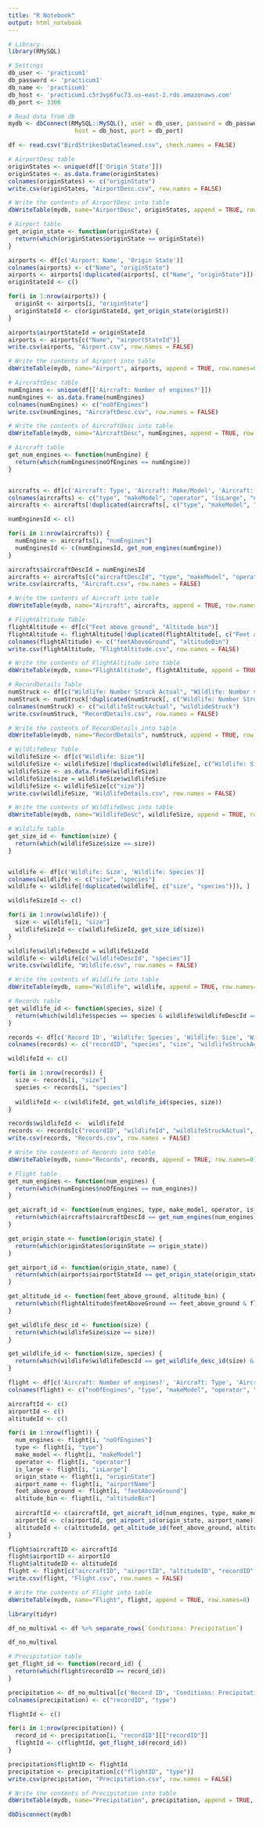 ```yaml
---
title: "R Notebook"
output: html_notebook
---
```


```r
# Library
library(RMySQL)

# Settings
db_user <- 'practicum1'
db_password <- 'practicum1'
db_name <- 'practicum1'
db_host <- 'practicum1.c5r3vp6fuc73.us-east-2.rds.amazonaws.com'
db_port <- 3306

# Read data from db
mydb <- dbConnect(RMySQL::MySQL(), user = db_user, password = db_password, dbname = db_name,
                   host = db_host, port = db_port)
```


```r
df <- read.csv("BirdStrikesDataCleaned.csv", check.names = FALSE)
```

```r
# AirportDesc table
originStates <- unique(df[['Origin State']])
originStates <- as.data.frame(originStates)
colnames(originStates) <- c("originState")
write.csv(originStates, "AirportDesc.csv", row.names = FALSE)
```

```r
# Write the contents of AirportDesc into table
dbWriteTable(mydb, name="AirportDesc", originStates, append = TRUE, row.names=0)
```

```r
# Airport table
get_origin_state <- function(originState) {
  return(which(originStates$originState == originState))
}

airports <- df[c('Airport: Name', 'Origin State')]
colnames(airports) <- c("Name", "originState")
airports <- airports[!duplicated(airports[, c("Name", "originState")]), ]
originStateId <- c()

for(i in 1:nrow(airports)) {
  originSt <- airports[i, "originState"]
  originStateId <- c(originStateId, get_origin_state(originSt))
}

airports$airportStateId = originStateId
airports <- airports[c("Name", "airportStateId")]
write.csv(airports, "Airport.csv", row.names = FALSE)
```

```r
# Write the contents of Airport into table
dbWriteTable(mydb, name="Airport", airports, append = TRUE, row.names=0)
```

```r
# AircraftDesc table
numEngines <- unique(df[['Aircraft: Number of engines?']])
numEngines <- as.data.frame(numEngines)
colnames(numEngines) <- c("noOfEngines")
write.csv(numEngines, "AircraftDesc.csv", row.names = FALSE)
```

```r
# Write the contents of AircraftDesc into table
dbWriteTable(mydb, name="AircraftDesc", numEngines, append = TRUE, row.names=0)
```

```r
# Aircraft table
get_num_engines <- function(numEngine) {
  return(which(numEngines$noOfEngines == numEngine))
}


aircrafts <- df[c('Aircraft: Type', 'Aircraft: Make/Model', 'Aircraft: Airline/Operator', 'Is Aircraft Large?', 'Aircraft: Number of engines?')]
colnames(aircrafts) <- c("type", "makeModel", "operator", "isLarge", "numEngines")
aircrafts <- aircrafts[!duplicated(aircrafts[, c("type", "makeModel", "operator", "isLarge", "numEngines")]), ]

numEnginesId <- c()

for(i in 1:nrow(aircrafts)) {
  numEngine <- aircrafts[i, "numEngines"]
  numEnginesId <- c(numEnginesId, get_num_engines(numEngine))
}

aircrafts$aircraftDescId = numEnginesId
aircrafts <- aircrafts[c("aircraftDescId", "type", "makeModel", "operator", "isLarge")]
write.csv(aircrafts, "Aircraft.csv", row.names = FALSE)
```

```r
# Write the contents of Aircraft into table
dbWriteTable(mydb, name="Aircraft", aircrafts, append = TRUE, row.names=0)
```

```r
# FlightAltitude Table
flightAltitude <- df[c("Feet above ground", "Altitude bin")]
flightAltitude <- flightAltitude[!duplicated(flightAltitude[, c("Feet above ground", "Altitude bin")]), ]
colnames(flightAltitude) <- c("feetAboveGround", "altitudeBin")
write.csv(flightAltitude, "FlightAltitude.csv", row.names = FALSE)
```

```r
# Write the contents of FlightAltitude into table
dbWriteTable(mydb, name="FlightAltitude", flightAltitude, append = TRUE, row.names=0)
```

```r
# RecordDetails Table
numStruck <- df[c("Wildlife: Number Struck Actual", "Wildlife: Number struck")]
numStruck <- numStruck[!duplicated(numStruck[, c("Wildlife: Number Struck Actual", "Wildlife: Number struck")]), ]
colnames(numStruck) <- c("wildlifeStruckActual", "wildlideStruck")
write.csv(numStruck, "RecordDetails.csv", row.names = FALSE)
```

```r
# Write the contents of RecordDetails into table
dbWriteTable(mydb, name="RecordDetails", numStruck, append = TRUE, row.names=0)
```

```r
# WildlifeDesc Table
wildlifeSize <- df[c("Wildlife: Size")]
wildlifeSize <- wildlifeSize[!duplicated(wildlifeSize[, c("Wildlife: Size")]), ]
wildlifeSize <- as.data.frame(wildlifeSize)
wildlifeSize$size = wildlifeSize$wildlifeSize
wildlifeSize <- wildlifeSize[c("size")]
write.csv(wildlifeSize, "WildlifeDetails.csv", row.names = FALSE)
```

```r
# Write the contents of WildlifeDesc into table
dbWriteTable(mydb, name="WildlifeDesc", wildlifeSize, append = TRUE, row.names=0)
```

```r
# Wildlife table
get_size_id <- function(size) {
  return(which(wildlifeSize$size == size))
}


wildlife <- df[c('Wildlife: Size', 'Wildlife: Species')]
colnames(wildlife) <- c("size", "species")
wildlife <- wildlife[!duplicated(wildlife[, c("size", "species")]), ]

wildlifeSizeId <- c()

for(i in 1:nrow(wildlife)) {
  size <- wildlife[i, "size"]
  wildlifeSizeId <- c(wildlifeSizeId, get_size_id(size))
}

wildlife$wildlifeDescId = wildlifeSizeId
wildlife <- wildlife[c("wildlifeDescId", "species")]
write.csv(wildlife, "Wildlife.csv", row.names = FALSE)
```

```r
# Write the contents of Wildlife into table
dbWriteTable(mydb, name="Wildlife", wildlife, append = TRUE, row.names=0)
```

```r
# Records table
get_wildlife_id <- function(species, size) {
  return(which(wildlife$species == species & wildlife$wildlifeDescId == get_size_id(size)))
}

records <- df[c('Record ID', 'Wildlife: Species', 'Wildlife: Size', 'Wildlife: Number Struck Actual', 'Remarks', 'Pilot warned of birds or wildlife?', 'Remains of wildlife collected?', 'Remains of wildlife sent to Smithsonian', 'Cost: Total $', 'Number of people injured')]
colnames(records) <- c("recordID", "species", "size", "wildlifeStruckActual", "remarks", "pilotWarned", "remainsCollected", "remainsSent", "costOfDamage", "numPeopleInjured")

wildlifeId <- c()

for(i in 1:nrow(records)) {
  size <- records[i, "size"]
  species <- records[i, "species"]
  
  wildlifeId <- c(wildlifeId, get_wildlife_id(species, size))
}

records$wildlifeId <-  wildlifeId
records <- records[c("recordID", "wildlifeId", "wildlifeStruckActual", "remarks", "pilotWarned", "remainsCollected", "remainsSent", "costOfDamage", "numPeopleInjured")]
write.csv(records, "Records.csv", row.names = FALSE)
```

```r
# Write the contents of Records into table
dbWriteTable(mydb, name="Records", records, append = TRUE, row.names=0)
```

```r
# Flight table
get_num_engines <- function(num_engines) {
  return(which(numEngines$noOfEngines == num_engines))
}

get_aicraft_id <- function(num_engines, type, make_model, operator, is_large) {
  return(which(aircrafts$aircraftDescId == get_num_engines(num_engines) & aircrafts$type == type & aircrafts$makeModel == make_model & aircrafts$operator == operator & aircrafts$isLarge == is_large))
}

get_origin_state <- function(origin_state) {
  return(which(originStates$originState == origin_state))
}

get_airport_id <- function(origin_state, name) {
  return(which(airports$airportStateId == get_origin_state(origin_state) & airports$Name == name))
}

get_altitude_id <- function(feet_above_ground, altitude_bin) {
  return(which(flightAltitude$feetAboveGround == feet_above_ground & flightAltitude$altitudeBin == altitude_bin))
}

get_wildlife_desc_id <- function(size) {
  return(which(wildlifeSize$size == size))
}

get_wildlife_id <- function(size, species) {
  return(which(wildlife$wildlifeDescId == get_wildlife_desc_id(size) & wildlife$species == species))
}

flight <- df[c('Aircraft: Number of engines?', 'Aircraft: Type', 'Aircraft: Make/Model', 'Aircraft: Airline/Operator', 'Is Aircraft Large?', 'Origin State', 'Airport: Name', 'Feet above ground', 'Altitude bin', 'Record ID', "Conditions: Sky", "When: Phase of flight", "Effect: Impact to flight", "FlightDate", "Effect: Indicated Damage")]
colnames(flight) <- c("noOfEngines", "type", "makeModel", "operator", "isLarge", "originState", "airportName", "feetAboveGround", "altitudeBin", "recordID", "skyCondition", "phaseOfFlight", "impactToFlight", "flightDate", "indicatedDamage")

aircraftId <- c()
airportId <- c()
altitudeId <- c()

for(i in 1:nrow(flight)) {
  num_engines <- flight[i, "noOfEngines"]
  type <- flight[i, "type"]
  make_model <- flight[i, "makeModel"]
  operator <- flight[i, "operator"]
  is_large <- flight[i, "isLarge"]
  origin_state <- flight[i, "originState"]
  airport_name <- flight[i, "airportName"]
  feet_above_ground <- flight[i, "feetAboveGround"]
  altitude_bin <- flight[i, "altitudeBin"]
  
  aircraftId <- c(aircraftId, get_aicraft_id(num_engines, type, make_model, operator, is_large))
  airportId <- c(airportId, get_airport_id(origin_state, airport_name))
  altitudeId <- c(altitudeId, get_altitude_id(feet_above_ground, altitude_bin))
}

flight$aircraftID <- aircraftId
flight$airportID <- airportId
flight$altitudeID <- altitudeId
flight <- flight[c("aircraftID", "airportID", "altitudeID", "recordID", "skyCondition", "phaseOfFlight", "impactToFlight", "flightDate", "indicatedDamage")]
write.csv(flight, "Flight.csv", row.names = FALSE)
```


```r
# Write the contents of Flight into table
dbWriteTable(mydb, name="Flight", flight, append = TRUE, row.names=0)
```

```r
library(tidyr)

df_no_multival <- df %>% separate_rows(`Conditions: Precipitation`)
```

```r
df_no_multival
```

```r
# Precipitation table
get_flight_id <- function(record_id) {
  return(which(flight$recordID == record_id))
}

precipitation <- df_no_multival[c('Record ID', 'Conditions: Precipitation')]
colnames(precipitation) <- c("recordID", "type")

flightId <- c()

for(i in 1:nrow(precipitation)) {
  record_id <- precipitation[i, "recordID"][["recordID"]]
  flightId <- c(flightId, get_flight_id(record_id))
}

precipitation$flightID <- flightId
precipitation <- precipitation[c("flightID", "type")]
write.csv(precipitation, "Precipitation.csv", row.names = FALSE)
```

```r
# Write the contents of Precipitation into table
dbWriteTable(mydb, name="Precipitation", precipitation, append = TRUE, row.names=0)
```

```r
dbDisconnect(mydb)
```

